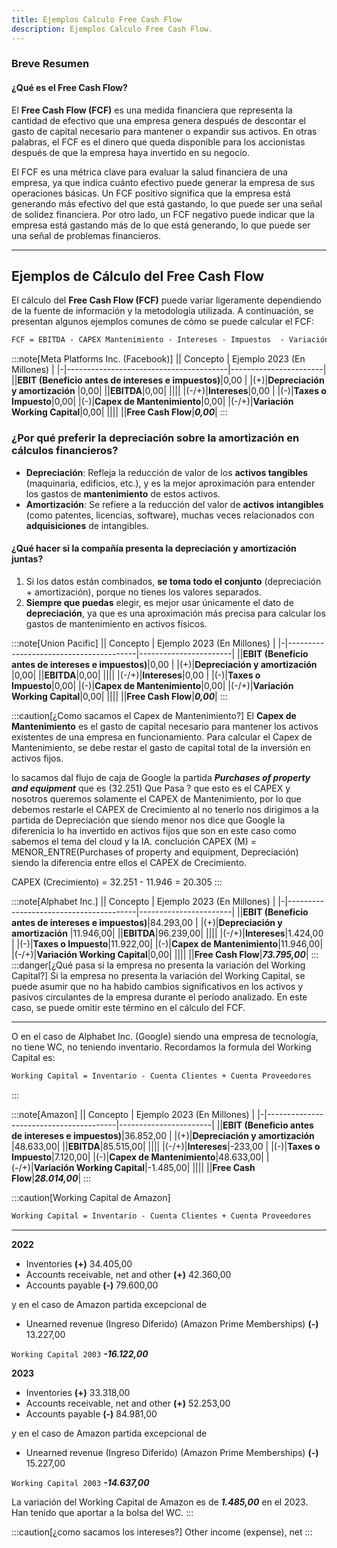 ```yaml
---
title: Ejemplos Calculo Free Cash Flow
description: Ejemplos Calculo Free Cash Flow.
---
```


### Breve Resumen

#### ¿Qué es el Free Cash Flow?

El **Free Cash Flow (FCF)** es una medida financiera que representa la cantidad de efectivo que una empresa genera después de descontar el gasto de capital necesario para mantener o expandir sus activos. En otras palabras, el FCF es el dinero que queda disponible para los accionistas después de que la empresa haya invertido en su negocio.

El FCF es una métrica clave para evaluar la salud financiera de una empresa, ya que indica cuánto efectivo puede generar la empresa de sus operaciones básicas. Un FCF positivo significa que la empresa está generando más efectivo del que está gastando, lo que puede ser una señal de solidez financiera. Por otro lado, un FCF negativo puede indicar que la empresa está gastando más de lo que está generando, lo que puede ser una señal de problemas financieros.

---

## Ejemplos de Cálculo del Free Cash Flow

El cálculo del **Free Cash Flow (FCF)** puede variar ligeramente dependiendo de la fuente de información y la metodología utilizada. A continuación, se presentan algunos ejemplos comunes de cómo se puede calcular el FCF:

```markdown
FCF = EBITDA - CAPEX Mantenimiento - Intereses - Impuestos  - Variación del Working Capital
```

:::note[Meta Platforms Inc. (Facebook)]
|| Concepto                               | Ejemplo 2023 (En Millones) |
|-|----------------------------------------|-----------------------|
||**EBIT (Beneficio antes de intereses e impuestos)**|0,00 	|
|(+)|**Depreciación y amortización** |0,00|
||**EBITDA**|0,00|
||||
|(-/+)|**Intereses**|0,00 |
|(-)|**Taxes o Impuesto**|0,00|
|(-)|**Capex de Mantenimiento**|0,00|
|(-/+)|**Variación Working Capital**|0,00|
||||
||**Free Cash Flow**|***0,00***|
:::

### ¿Por qué preferir la depreciación sobre la amortización en cálculos financieros?

- **Depreciación**: Refleja la reducción de valor de los **activos tangibles** (maquinaria, edificios, etc.), y es la mejor aproximación para entender los gastos de **mantenimiento** de estos activos.
- **Amortización**: Se refiere a la reducción del valor de **activos intangibles** (como patentes, licencias, software), muchas veces relacionados con **adquisiciones** de intangibles.

#### ¿Qué hacer si la compañía presenta la depreciación y amortización juntas?

1. Si los datos están combinados, **se toma todo el conjunto** (depreciación + amortización), porque no tienes los valores separados.
2. **Siempre que puedas** elegir, es mejor usar únicamente el dato de **depreciación**, ya que es una aproximación más precisa para calcular los gastos de mantenimiento en activos físicos.



:::note[Union Pacific]
|| Concepto                               | Ejemplo 2023 (En Millones) |
|-|----------------------------------------|-----------------------|
||**EBIT (Beneficio antes de intereses e impuestos)**|0,00 	|
|(+)|**Depreciación y amortización** |0,00|
||**EBITDA**|0,00|
||||
|(-/+)|**Intereses**|0,00 |
|(-)|**Taxes o Impuesto**|0,00|
|(-)|**Capex de Mantenimiento**|0,00|
|(-/+)|**Variación Working Capital**|0,00|
||||
||**Free Cash Flow**|***0,00***|
:::


:::caution[¿Como sacamos el Capex de Mantenimiento?]
El **Capex de Mantenimiento** es el gasto de capital necesario para mantener los activos existentes de una empresa en funcionamiento. Para calcular el Capex de Mantenimiento, se debe restar el gasto de capital total de la inversión en activos fijos.

lo sacamos dal flujo de caja de Google la partida ***Purchases of property and equipment*** que es (32.251)	
Que Pasa ? que esto es el CAPEX y nosotros queremos solamente el CAPEX de Mantenimiento, por lo que debemos restarle el CAPEX de Crecimiento al no tenerlo nos dirigimos a la partida de Depreciación que siendo menor nos dice que Google la diferenicia lo ha invertido en activos fijos que son en este caso como sabemos el tema del cloud y la IA. conclución CAPEX (M) = MENOR_ENTRE(Purchases of property and equipment, Depreciación) siendo la diferencia entre ellos el CAPEX de Crecimiento.

CAPEX (Crecimiento) = 32.251 - 11.946 = 20.305
:::

:::note[Alphabet Inc.]
|| Concepto                               | Ejemplo 2023 (En Millones) |
|-|----------------------------------------|-----------------------|
||**EBIT (Beneficio antes de intereses e impuestos)**|84.293,00 	|
|(+)|**Depreciación y amortización** |11.946,00|
||**EBITDA**|96.239,00|
||||
|(-/+)|**Intereses**|1.424,00 |
|(-)|**Taxes o Impuesto**|11.922,00|
|(-)|**Capex de Mantenimiento**|11.946,00|
|(-/+)|**Variación Working Capital**|0,00|
||||
||**Free Cash Flow**|***73.795,00***|
:::
:::danger[¿Qué pasa si la empresa no presenta la variación del Working Capital?]
Si la empresa no presenta la variación del Working Capital, se puede asumir que no ha habido cambios significativos en los activos y pasivos circulantes de la empresa durante el período analizado. En este caso, se puede omitir este término en el cálculo del FCF.

---

O en el caso de Alphabet Inc. (Google) siendo una empresa de tecnología, no tiene WC, no teniendo inventario.
Recordamos la formula del Working Capital es:

```markdown 
Working Capital = Inventario - Cuenta Clientes + Cuenta Proveedores
```
:::

:::note[Amazon]
|| Concepto                               | Ejemplo 2023 (En Millones) |
|-|----------------------------------------|-----------------------|
||**EBIT (Beneficio antes de intereses e impuestos)**|36.852,00 	|
|(+)|**Depreciación y amortización** |48.633,00|
||**EBITDA**|85.515,00|
||||
|(-/+)|**Intereses**|-233,00 |
|(-)|**Taxes o Impuesto**|7.120,00|
|(-)|**Capex de Mantenimiento**|48.633,00|
|(-/+)|**Variación Working Capital**|-1.485,00|
||||
||**Free Cash Flow**|***28.014,00***|
:::

:::caution[Working Capital de Amazon]
```markdown 
Working Capital = Inventario - Cuenta Clientes + Cuenta Proveedores
```

---

**2022**

- Inventories **(+)** 34.405,00
- Accounts receivable, net and other **(+)** 42.360,00
- Accounts payable **(-)** 79.600,00

y en el caso de Amazon partida excepcional de 
- Unearned revenue (Ingreso Diferido) (Amazon Prime Memberships) **(-)** 13.227,00

```Working Capital 2003``` ***-16.122,00***

**2023**

- Inventories **(+)** 33.318,00
- Accounts receivable, net and other **(+)** 52.253,00
- Accounts payable **(-)** 84.981,00

y en el caso de Amazon partida excepcional de 

- Unearned revenue (Ingreso Diferido) (Amazon Prime Memberships) **(-)** 15.227,00

```Working Capital 2003``` ***-14.637,00***


La variación del Working Capital de Amazon es de ***1.485,00*** en el 2023. Han tenido que aportar a la bolsa del WC.
:::

:::caution[¿como sacamos los intereses?]
Other income (expense), net
:::
